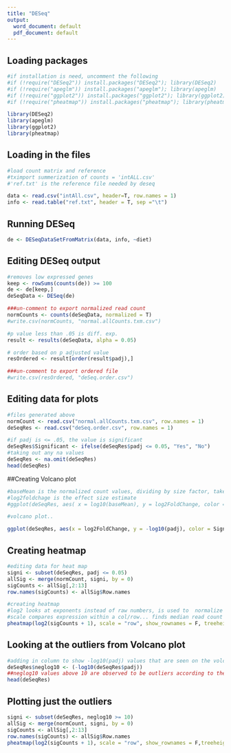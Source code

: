 ```yaml
---
title: "DESeq"
output:
  word_document: default
  pdf_document: default
---
```

## Loading packages 
```r
#if installation is need, uncomment the following
#if (!require("DESeq2")) install.packages("DESeq2"); library(DESeq2)
#if (!require("apeglm")) install.packages("apeglm"); library(apeglm)
#if (!require("ggplot2")) install.packages("ggplot2"); library(ggplot2)
#if (!require("pheatmap")) install.packages("pheatmap"); library(pheatmap)

library(DESeq2)
library(apeglm)
library(ggplot2)
library(pheatmap)
```

## Loading in the files

```r
#load count matrix and reference 
#tximport summerization of counts = 'intALL.csv'
#'ref.txt' is the reference file needed by deseq

data <- read.csv("intAll.csv", header=T, row.names = 1)
info <- read.table("ref.txt", header = T, sep ="\t")

```

## Running DESeq

```r
de <- DESeqDataSetFromMatrix(data, info, ~diet)
```

## Editing DESeq output 

```r
#removes low expressed genes
keep <- rowSums(counts(de)) >= 100
de <- de[keep,]
deSeqData <- DESeq(de)

###un-comment to export normalized read count
normCounts <- counts(deSeqData, normalized = T)
#write.csv(normCounts, "normal.allCounts.txm.csv")

#p value less than .05 is diff. exp.   
result <- results(deSeqData, alpha = 0.05)

# order based on p adjusted value 
resOrdered <- result[order(result$padj),]

###un-comment to export ordered file 
#write.csv(resOrdered, "deSeq.order.csv")
```

## Editing data for plots  

```r

#files generated above 
normCount <- read.csv("normal.allCounts.txm.csv", row.names = 1)
deSeqRes <- read.csv("deSeq.order.csv", row.names = 1)

#if padj is <= .05, the value is significant 
deSeqRes$Significant <- ifelse(deSeqRes$padj <= 0.05, "Yes", "No")
#taking out any na values 
deSeqRes <- na.omit(deSeqRes)
head(deSeqRes)

```

##Creating Volcano plot

```r
#baseMean is the normalized count values, dividing by size factor, taken over all samples.. use log bc it needs to be put on a log scale 
#log2foldchage is the effect size estimate
#ggplot(deSeqRes, aes( x = log10(baseMean), y = log2FoldChange, color = Significant)) + geom_point()

#volcano plot..
```


```r
ggplot(deSeqRes, aes(x = log2FoldChange, y = -log10(padj), color = Significant)) + geom_point() + scale_color_brewer(palette = "YlGn")

```
## Creating heatmap 

```r
#editing data for heat map 
signi <- subset(deSeqRes, padj <= 0.05)
allSig <- merge(normCount, signi, by = 0)
sigCounts <- allSig[,2:13]
row.names(sigCounts) <- allSig$Row.names

#creating heatmap
#log2 looks at exponents instead of raw numbers, is used to  normalize the data .. if there is a 0 it wont work so you have to do +1
#scale compares expression within a col/row... finds median read count of a row/col.. doesn't look at raw numbers
pheatmap(log2(sigCounts + 1), scale = "row", show_rownames = F, treeheight_row = 0, treeheight_col = 50, color = hcl.colors(50, "BluYl"))
```

## Looking at the outliers from Volcano plot 
```r
#adding in column to show -log10(padj) values that are seen on the volcano plot above
deSeqRes$neglog10 <- (-log10(deSeqRes$padj))
##neglog10 values above 10 are observed to be outliers according to the volcano plot 
head(deSeqRes)
```

## Plotting just the outliers 
```r
signi <- subset(deSeqRes, neglog10 >= 10)
allSig <- merge(normCount, signi, by = 0)
sigCounts <- allSig[,2:13]
row.names(sigCounts) <- allSig$Row.names
pheatmap(log2(sigCounts + 1), scale = "row", show_rownames = F,treeheight_row = 0,color = hcl.colors(50, "YlGn"))
```

